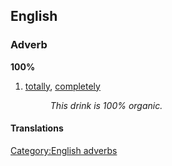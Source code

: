 ==English==

===Adverb===
'''100%'''

# [[totally]], [[completely]]
#: ''This drink is 100% organic.''

====Translations====
{{trans-see|in a complete manner|completely}}

[[Category:English adverbs]]